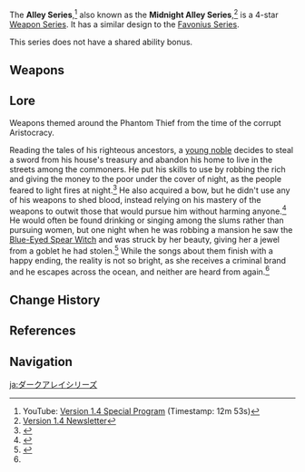 {{Weapon Series Infobox
|quality = 4
|region  = Mondstadt
|lore    = Phantom Thief during the [[Mondstadt Aristocracy]]
|other   = Designs are dark blue and silver versions of the [[Favonius Series]] weapons
}}
The '''Alley Series''',<ref>YouTube: [https://youtu.be/iPt7z1rRptI?t=773 Version 1.4 Special Program] (Timestamp: 12m 53s)</ref> also known as the '''Midnight Alley Series''',<ref>[[:File:Version 1.4 Newsletter.png|Version 1.4 Newsletter]]</ref> is a 4-star [[Weapon Series]]. It has a similar design to the [[Favonius Series]].

This series does not have a shared ability bonus.

==Weapons==
{{Weapons by Category Table|type=Alley Series}}

==Lore==
Weapons themed around the Phantom Thief from the time of the corrupt Aristocracy.

Reading the tales of his righteous ancestors, a [[Parsifal|young noble]] decides to steal a sword from his house's treasury and abandon his home to live in the streets among the commoners. He put his skills to use by robbing the rich and giving the money to the poor under the cover of night, as the people feared to light fires at night.<ref name="Alley Flash">{{Ref/Weapon|The Alley Flash}}</ref> He also acquired a bow, but he didn't use any of his weapons to shed blood, instead relying on his mastery of the weapons to outwit those that would pursue him without harming anyone.<ref name="Alley Hunter">{{Ref/Weapon|Alley Hunter}}</ref> He would often be found drinking or singing among the slums rather than pursuing women, but one night when he was robbing a mansion he saw the [[Blue-Eyed Spear Witch]] and was struck by her beauty, giving her a jewel from a goblet he had stolen.<ref name="Wine Song">{{Ref/Weapon|Wine and Song}}</ref>
While the songs about them finish with a happy ending, the reality is not so bright, as she receives a criminal brand and he escapes across the ocean, and neither are heard from again.<ref name="Alley Hunter" />

==Change History==
{{Change History|1.4}}

==References==
{{Reflist|1}}

==Navigation==
{{Weapon Series Navbox}}

[[ja:ダークアレイシリーズ]]
